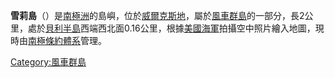 {{Coord|66|17|S|110|30|E|display=title}}

'''雪莉島'''（{{lang-en|Shirley Island}}）是[[南極洲|南極洲]]的島嶼，位於[[威爾克斯地|威爾克斯地]]，屬於[[風車群島|風車群島]]的一部分，長2公里，處於[[貝利半島|貝利半島]]西端西北面0.16公里，根據[[美國海軍|美國海軍]]拍攝空中照片繪入地圖，現時由[[南極條約體系|南極條約體系]]管理。

{{DEFAULTSORT:Shirley Island}}
[[Category:風車群島|Category:風車群島]]


{{WilkesLand-geo-stub}}
